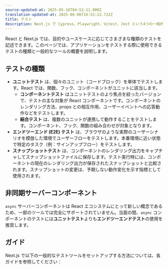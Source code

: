 ```yaml
---
source-updated-at: 2025-05-16T04:52:11.000Z
translation-updated-at: 2025-06-06T16:52:22.722Z
title: テスト
description: Next.js で Cypress、Playwright、Vitest、Jest という4つの一般的なテストツールをセットアップする方法を学びます。
---
```


React と Next.js では、目的やユースケースに応じてさまざまな種類のテストを記述できます。このページでは、アプリケーションをテストする際に使用できるテストの種類と一般的なツールの概要を説明します。

## テストの種類

- **ユニットテスト** は、個々のユニット（コードブロック）を単体でテストします。React では、関数、フック、コンポーネントがユニットに該当します。
  - **コンポーネントテスト** はユニットテストのより焦点を絞ったバージョンで、テストの主な対象が React コンポーネントです。コンポーネントのレンダリング方法、props との相互作用、ユーザーイベントへの応答動作などをテストします。
  - **結合テスト** は、複数のユニットが連携して動作することをテストします。コンポーネント、フック、関数の組み合わせが対象となります。
- **エンドツーエンド (E2E) テスト** は、ブラウザのような実際のユーザーシナリオを模倣した環境でユーザーフローをテストします。本番環境に近い状態で特定のタスク（例：サインアップフロー）をテストします。
- **スナップショットテスト** は、コンポーネントのレンダリング出力をキャプチャしてスナップショットファイルに保存します。テスト実行時には、コンポーネントの現在のレンダリング出力が保存されたスナップショットと比較されます。スナップショットの変更は、予期しない動作変化を示す指標として使用されます。

<AppOnly>

## 非同期サーバーコンポーネント

`async` サーバーコンポーネントは React エコシステムにとって新しい概念であるため、一部のツールでは完全にサポートされていません。当面の間、`async` コンポーネントのテストには**ユニットテスト**よりも**エンドツーエンドテスト**の使用を推奨します。

</AppOnly>

## ガイド

Next.js で以下の一般的なテストツールをセットアップする方法については、各ガイドを参照してください：